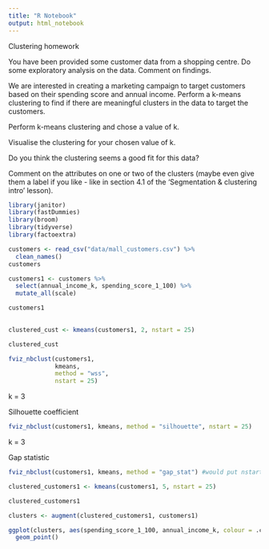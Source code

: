 ```yaml
---
title: "R Notebook"
output: html_notebook
---
```



Clustering homework

You have been provided some customer data from a shopping centre. Do some exploratory analysis on the data. Comment on findings.

We are interested in creating a marketing campaign to target customers based on their spending score and annual income. Perform a k-means clustering to find if there are meaningful clusters in the data to target the customers.

Perform k-means clustering and chose a value of k.

Visualise the clustering for your chosen value of k.

Do you think the clustering seems a good fit for this data?

Comment on the attributes on one or two of the clusters (maybe even give them a label if you like - like in section 4.1 of the ‘Segmentation & clustering intro’ lesson).

```r
library(janitor)
library(fastDummies)
library(broom)
library(tidyverse)
library(factoextra)
```

```r
customers <- read_csv("data/mall_customers.csv") %>% 
  clean_names()
customers
```
```r
customers1 <- customers %>% 
  select(annual_income_k, spending_score_1_100) %>% 
  mutate_all(scale)

customers1
  
```


```r
clustered_cust <- kmeans(customers1, 2, nstart = 25)

clustered_cust
```



```r

fviz_nbclust(customers1, 
             kmeans, 
             method = "wss", 
             nstart = 25)
```

k = 3

Silhouette coefficient

```r
fviz_nbclust(customers1, kmeans, method = "silhouette", nstart = 25)
```

k = 3


Gap statistic

```r
fviz_nbclust(customers1, kmeans, method = "gap_stat") #would put nstart=25 if had more computing power
```

```r
clustered_customers1 <- kmeans(customers1, 5, nstart = 25)

clustered_customers1
```

```r
clusters <- augment(clustered_customers1, customers1)

ggplot(clusters, aes(spending_score_1_100, annual_income_k, colour = .cluster)) +
  geom_point() 
```

